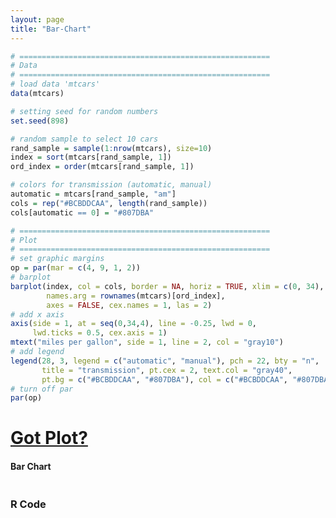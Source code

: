 ```yaml
---
layout: page
title: "Bar-Chart"
---
```



```r
# ========================================================
# Data
# ========================================================
# load data 'mtcars'
data(mtcars)

# setting seed for random numbers
set.seed(898)

# random sample to select 10 cars
rand_sample = sample(1:nrow(mtcars), size=10)
index = sort(mtcars[rand_sample, 1])
ord_index = order(mtcars[rand_sample, 1])

# colors for transmission (automatic, manual)
automatic = mtcars[rand_sample, "am"]
cols = rep("#BCBDDCAA", length(rand_sample))
cols[automatic == 0] = "#807DBA"
```


```r
# ========================================================
# Plot
# ========================================================
# set graphic margins
op = par(mar = c(4, 9, 1, 2))
# barplot
barplot(index, col = cols, border = NA, horiz = TRUE, xlim = c(0, 34),
        names.arg = rownames(mtcars)[ord_index], 
        axes = FALSE, cex.names = 1, las = 2)
# add x axis
axis(side = 1, at = seq(0,34,4), line = -0.25, lwd = 0, 
     lwd.ticks = 0.5, cex.axis = 1)
mtext("miles per gallon", side = 1, line = 2, col = "gray10")
# add legend
legend(28, 3, legend = c("automatic", "manual"), pch = 22, bty = "n",
       title = "transmission", pt.cex = 2, text.col = "gray40", 
       pt.bg = c("#BCBDDCAA", "#807DBA"), col = c("#BCBDDCAA", "#807DBA"))
# turn off par
par(op)
```


# [Got Plot?](/work/gotplot)

#### Bar Chart

```r
```


### R Code

```r
```

```r
```

